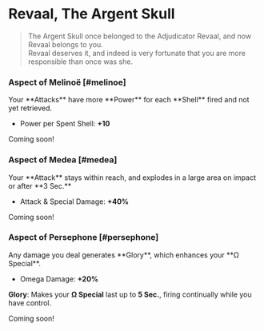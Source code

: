 
# Revaal, The Argent Skull

> The Argent Skull once belonged to the Adjudicator Revaal, and now Revaal belongs to you.\
> Revaal deserves it, and indeed is very fortunate that you are more responsible than once was she.

### <TextHighlight type="epic">Aspect of Melinoë</TextHighlight> [#melinoe]

<Boon>
Your **Attacks** have more **Power** for each **Shell** fired and not yet retrieved.

- Power per Spent Shell: **+10**

</Boon>

Coming soon!

### <TextHighlight type="epic">Aspect of Medea</TextHighlight> [#medea]

<Boon>
Your **Attack** stays within reach, and explodes in a large area on impact or after **3 Sec.**

- Attack & Special Damage: **+40%**

</Boon>

Coming soon!

### <TextHighlight type="epic">Aspect of Persephone</TextHighlight> [#persephone]

<Boon>
Any damage you deal generates **Glory**, which enhances your **Ω Special**.

- Omega Damage: **+20%**

**Glory**: Makes your **Ω Special** last up to **5 Sec.**, firing continually while you have control.

</Boon>

Coming soon!
